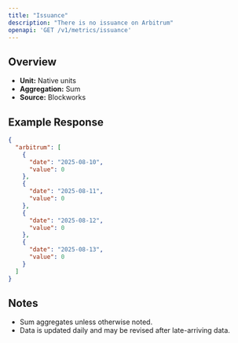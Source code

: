 ```yaml
---
title: "Issuance"
description: "There is no issuance on Arbitrum"
openapi: 'GET /v1/metrics/issuance'
---
```


## Overview

- **Unit:** Native units
- **Aggregation:** Sum
- **Source:** Blockworks

## Example Response

```json
{
  "arbitrum": [
    {
      "date": "2025-08-10",
      "value": 0
    },
    {
      "date": "2025-08-11",
      "value": 0
    },
    {
      "date": "2025-08-12",
      "value": 0
    },
    {
      "date": "2025-08-13",
      "value": 0
    }
  ]
}
```

## Notes
- Sum aggregates unless otherwise noted.
- Data is updated daily and may be revised after late-arriving data.
